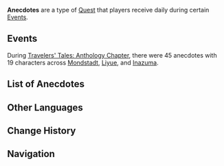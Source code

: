 {{Stub}}
{{Terminology Infobox
|image        = 
|type         = Quest Types
}}
'''Anecdotes''' are a type of [[Quest]] that players receive daily during certain [[Event]]s.

==Events==
During [[Travelers' Tales: Anthology Chapter]], there were 45 anecdotes with 19 characters across [[Mondstadt]], [[Liyue]], and [[Inazuma]].

==List of Anecdotes==
{{Quests by Category List|Anecdotes|not=}}

==Other Languages==
{{Other Languages
|en       = Anecdote
|zhs      = 逸闻
|zhs_rm   = 
|zht      = 逸聞
|zht_rm   = 
|zh_tl    = 
|ja       = 秘話
|ja_rm    = Hiwa
|ja_tl    = Secret Story
|ko       = 일화
|ko_tl    = 
|es       = Anécdota
|es_tl    = Anecdote
|fr       = Anecdote
|ru       = История
|ru_tl    = 
|th       = เกร็ดน่ารู้
|th_rm    = 
|th_tl    = 
|vi       = Giai Thoại
|vi_tl    = 
|de       = Anekdoten
|de_tl    = Anecdotes
|id       = Anekdot
|id_tl    = 
|pt       = Anedota
|pt_tl    = Anecdote
|tr       = Anekdot
|tr_tl    = 
|it       = Aneddoto
|it_tl    = 
}}

==Change History==
{{Change History|5.4}}

==Navigation==
{{Genshin Navbox}}